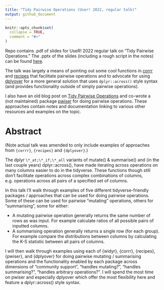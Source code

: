 ```yaml
---
title: "Tidy Pairwise Operations (User! 2022, regular talk)"
output: github_document
---
```


<!-- README.md is generated from README.Rmd. Please edit that file -->

```r
knitr::opts_chunk$set(
  collapse = TRUE,
  comment = "#>"
)
```

Repo contains .pdf of slides for UseR! 2022 regular talk on "Tidy Pairwise Operations." The .pptx of the slides (including a rough script in the notes) can be found [here](https://docs.google.com/presentation/d/12Oo6rA_eFqyqRWFBDaJvc78T8K4ireBP/edit?usp=sharing&ouid=104437923524095184714&rtpof=true&sd=true).

The talk was largely a means of pointing out some cool functions in [corrr](https://github.com/tidymodels/corrr) and [recipes](https://github.com/tidymodels/recipes) that facilitate pairwise operations and to advocate for using [dplyover](https://github.com/TimTeaFan/dplyover) for a more general solution that uses `dplyr::across()` style syntax (and provides functionality outside of simply pairwise operations).

I also have an old blog post on [Tidy Pairwise Operations](https://www.bryanshalloway.com/2020/06/03/tidy-2-way-column-combinations/) and co-wrote a (not maintained) package [pwiser](https://github.com/brshallo/pwiser/) for doing pairwise operations. These approaches contain notes and documentation linking to various other resources and examples on the topic.

# Abstract

(Note actual talk was amended to only include examples of approaches from `{corrr}`, `{recipes}` and `{dplyover}`.)

The dplyr `\*_at;\*_if;\*_all` variants of mutate() & summarise() and (in the last couple years) dplyr::across(), have made iterating across operations on many columns easier to do in the tidyverse. These functions though still don't facilitate operations across complex combinations of columns, e.g. operations across all pairs of a specified set of columns.

In this talk I'll walk through examples of five different tidyverse-friendly packages / approaches that can be used for doing pairwise operations. Some of these can be used for pairwise "mutating" operations, others for "summarising", some for either:

* A mutating pairwise operation generally returns the same number of rows as was input. For example calculate ratios of all possible pairs of inputted columns.
* A summarising operation generally returns a single row (for each group). For example compare the distributions between columns by calculating the K-S statistic between all pairs of columns.

I will then walk through examples using each of {widyr}, {corrr}, {recipes}, {pwiser}, and {dplyover} for doing pairwise mutating / summarising operations and the functionality enabled by each package across dimensions of "community support", "handles mutating?", "handles summarising?", "handles arbitrary operations?". I will spend the most time on pwiser and especially dplyover which offer the most flexibility  here and feature a dplyr::across() style syntax.
